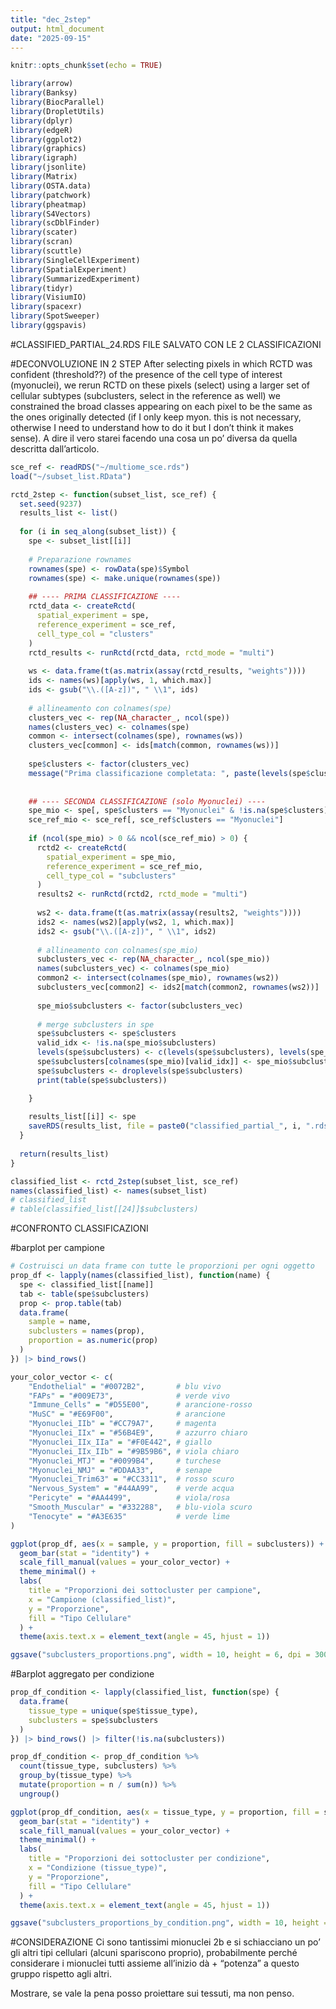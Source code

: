 ```yaml
---
title: "dec_2step"
output: html_document
date: "2025-09-15"
---
```


```r
knitr::opts_chunk$set(echo = TRUE)
```

```r
library(arrow)
library(Banksy)
library(BiocParallel)
library(DropletUtils)
library(dplyr)
library(edgeR)
library(ggplot2)
library(graphics)
library(igraph)
library(jsonlite)
library(Matrix)
library(OSTA.data)
library(patchwork)
library(pheatmap)
library(S4Vectors)
library(scDblFinder)
library(scater)
library(scran)
library(scuttle)
library(SingleCellExperiment)
library(SpatialExperiment)
library(SummarizedExperiment)
library(tidyr)
library(VisiumIO)
library(spacexr)
library(SpotSweeper)
library(ggspavis)
```

#CLASSIFIED_PARTIAL_24.RDS FILE SALVATO CON LE 2 CLASSIFICAZIONI

#DECONVOLUZIONE IN 2 STEP 
After selecting pixels in which RCTD was confident (threshold??) of the presence
of the cell type of interest (myonuclei), we rerun RCTD on these pixels (select)
using a larger set of cellular subtypes (subclusters, select in the reference as well)
we constrained the broad classes appearing on each pixel to be the same as the ones
originally detected (if I only keep myon. this is not necessary, otherwise I need to
understand how to do it but I don't think it makes sense).
A dire il vero starei facendo una cosa un po' diversa da quella descritta dall'articolo.
```r

sce_ref <- readRDS("~/multiome_sce.rds")
load("~/subset_list.RData")

rctd_2step <- function(subset_list, sce_ref) {
  set.seed(9237)
  results_list <- list()
  
  for (i in seq_along(subset_list)) {
    spe <- subset_list[[i]]
    
    # Preparazione rownames
    rownames(spe) <- rowData(spe)$Symbol
    rownames(spe) <- make.unique(rownames(spe))
    
    ## ---- PRIMA CLASSIFICAZIONE ----
    rctd_data <- createRctd(
      spatial_experiment = spe,
      reference_experiment = sce_ref,
      cell_type_col = "clusters"
    )
    rctd_results <- runRctd(rctd_data, rctd_mode = "multi")
    
    ws <- data.frame(t(as.matrix(assay(rctd_results, "weights"))))
    ids <- names(ws)[apply(ws, 1, which.max)]
    ids <- gsub("\\.([A-z])", " \\1", ids)
    
    # allineamento con colnames(spe)
    clusters_vec <- rep(NA_character_, ncol(spe))
    names(clusters_vec) <- colnames(spe)
    common <- intersect(colnames(spe), rownames(ws))
    clusters_vec[common] <- ids[match(common, rownames(ws))]
    
    spe$clusters <- factor(clusters_vec)
    message("Prima classificazione completata: ", paste(levels(spe$clusters), collapse = ", "))
    
    
    ## ---- SECONDA CLASSIFICAZIONE (solo Myonuclei) ----
    spe_mio <- spe[, spe$clusters == "Myonuclei" & !is.na(spe$clusters)]
    sce_ref_mio <- sce_ref[, sce_ref$clusters == "Myonuclei"]
    
    if (ncol(spe_mio) > 0 && ncol(sce_ref_mio) > 0) {
      rctd2 <- createRctd(
        spatial_experiment = spe_mio,
        reference_experiment = sce_ref_mio,
        cell_type_col = "subclusters"
      )
      results2 <- runRctd(rctd2, rctd_mode = "multi")
      
      ws2 <- data.frame(t(as.matrix(assay(results2, "weights"))))
      ids2 <- names(ws2)[apply(ws2, 1, which.max)]
      ids2 <- gsub("\\.([A-z])", " \\1", ids2)
      
      # allineamento con colnames(spe_mio)
      subclusters_vec <- rep(NA_character_, ncol(spe_mio))
      names(subclusters_vec) <- colnames(spe_mio)
      common2 <- intersect(colnames(spe_mio), rownames(ws2))
      subclusters_vec[common2] <- ids2[match(common2, rownames(ws2))]
      
      spe_mio$subclusters <- factor(subclusters_vec)
      
      # merge subclusters in spe
      spe$subclusters <- spe$clusters
      valid_idx <- !is.na(spe_mio$subclusters)
      levels(spe$subclusters) <- c(levels(spe$subclusters), levels(spe_mio$subclusters))
      spe$subclusters[colnames(spe_mio)[valid_idx]] <- spe_mio$subclusters[valid_idx]
      spe$subclusters <- droplevels(spe$subclusters)
      print(table(spe$subclusters))  

    }
    
    results_list[[i]] <- spe
    saveRDS(results_list, file = paste0("classified_partial_", i, ".rds"))
  }
  
  return(results_list)
}

classified_list <- rctd_2step(subset_list, sce_ref)
names(classified_list) <- names(subset_list)
# classified_list
# table(classified_list[[24]]$subclusters)

``` 

#CONFRONTO CLASSIFICAZIONI

#barplot per campione
```r

# Costruisci un data frame con tutte le proporzioni per ogni oggetto
prop_df <- lapply(names(classified_list), function(name) {
  spe <- classified_list[[name]]
  tab <- table(spe$subclusters)
  prop <- prop.table(tab)
  data.frame(
    sample = name,
    subclusters = names(prop),
    proportion = as.numeric(prop)
  )
}) |> bind_rows()

your_color_vector <- c(
    "Endothelial" = "#0072B2",       # blu vivo
    "FAPs" = "#009E73",              # verde vivo
    "Immune_Cells" = "#D55E00",      # arancione-rosso
    "MuSC" = "#E69F00",              # arancione
    "Myonuclei_IIb" = "#CC79A7",     # magenta
    "Myonuclei_IIx" = "#56B4E9",     # azzurro chiaro
    "Myonuclei_IIx_IIa" = "#F0E442", # giallo
    "Myonuclei_IIx_IIb" = "#9B59B6", # viola chiaro
    "Myonuclei_MTJ" = "#0099B4",     # turchese
    "Myonuclei_NMJ" = "#DDAA33",     # senape
    "Myonuclei_Trim63" = "#CC3311",  # rosso scuro
    "Nervous_System" = "#44AA99",    # verde acqua
    "Pericyte" = "#AA4499",          # viola/rosa
    "Smooth_Muscular" = "#332288",   # blu-viola scuro
    "Tenocyte" = "#A3E635"           # verde lime
)

ggplot(prop_df, aes(x = sample, y = proportion, fill = subclusters)) +
  geom_bar(stat = "identity") +
  scale_fill_manual(values = your_color_vector) +
  theme_minimal() +
  labs(
    title = "Proporzioni dei sottocluster per campione",
    x = "Campione (classified_list)",
    y = "Proporzione",
    fill = "Tipo Cellulare"
  ) +
  theme(axis.text.x = element_text(angle = 45, hjust = 1))

ggsave("subclusters_proportions.png", width = 10, height = 6, dpi = 300)

```

#Barplot aggregato per condizione
```r
prop_df_condition <- lapply(classified_list, function(spe) {
  data.frame(
    tissue_type = unique(spe$tissue_type),
    subclusters = spe$subclusters
  )
}) |> bind_rows() |> filter(!is.na(subclusters))

prop_df_condition <- prop_df_condition %>%
  count(tissue_type, subclusters) %>%
  group_by(tissue_type) %>%
  mutate(proportion = n / sum(n)) %>%
  ungroup()

ggplot(prop_df_condition, aes(x = tissue_type, y = proportion, fill = subclusters)) +
  geom_bar(stat = "identity") +
  scale_fill_manual(values = your_color_vector) +
  theme_minimal() +
  labs(
    title = "Proporzioni dei sottocluster per condizione",
    x = "Condizione (tissue_type)",
    y = "Proporzione",
    fill = "Tipo Cellulare"
  ) +
  theme(axis.text.x = element_text(angle = 45, hjust = 1))

ggsave("subclusters_proportions_by_condition.png", width = 10, height = 6, dpi = 300)

```

#CONSIDERAZIONE
Ci sono tantissimi mionuclei 2b e si schiacciano un po' gli altri tipi cellulari 
(alcuni spariscono proprio), probabilmente perché considerare i mionuclei tutti assieme 
all'inizio dà + "potenza" a questo gruppo rispetto agli altri.

Mostrare, se vale la pena posso proiettare sui tessuti, ma non penso.




